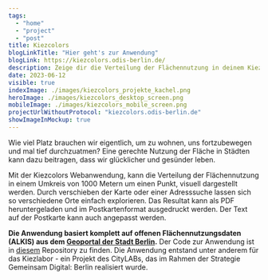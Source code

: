 ```yaml
---
tags:
  - "home"
  - "project"
  - "post"
title: Kiezcolors
blogLinkTitle: "Hier geht's zur Anwendung"
blogLink: https://kiezcolors.odis-berlin.de/
description: Zeige dir die Verteilung der Flächennutzung in deinem Kiez an
date: 2023-06-12
visible: true
indexImage: ./images/kiezcolors_projekte_kachel.png
heroImage: ./images/kiezcolors_desktop_screen.png
mobileImage: ./images/kiezcolors_mobile_screen.png
projectUrlWithoutProtocol: "kiezcolors.odis-berlin.de"
showImageInMockup: true
---
```


Wie viel Platz brauchen wir eigentlich, um zu wohnen, uns fortzubewegen und mal tief durchzuatmen? Eine gerechte Nutzung der Fläche in Städten kann dazu beitragen, dass wir glücklicher und gesünder leben.

Mit der Kiezcolors Webanwendung, kann die Verteilung der Flächennutzung in einem Umkreis von 1000 Metern um einen Punkt, visuell dargestellt werden. Durch verschieben der Karte oder einer Adresssuche lassen sich so verschiedene Orte einfach explorieren. Das Resultat kann als PDF heruntergeladen und im Postkartenformat ausgedruckt werden. Der Text auf der Postkarte kann auch angepasst werden.

**Die Anwendung basiert komplett auf offenen Flächennutzungsdaten (ALKIS) aus dem [Geoportal der Stadt Berlin](https://fbinter.stadt-berlin.de/fb/).** Der Code zur Anwendung ist in [diesem](https://github.com/technologiestiftung/kiezcolors/) Repository zu finden. Die Anwendung entstand unter anderem für das Kiezlabor - ein Projekt des CityLABs, das im Rahmen der Strategie Gemeinsam Digital: Berlin realisiert wurde.



<ImageSection
  src={image}
  caption="Beispiel Poskarte"
  withShadow
/>
